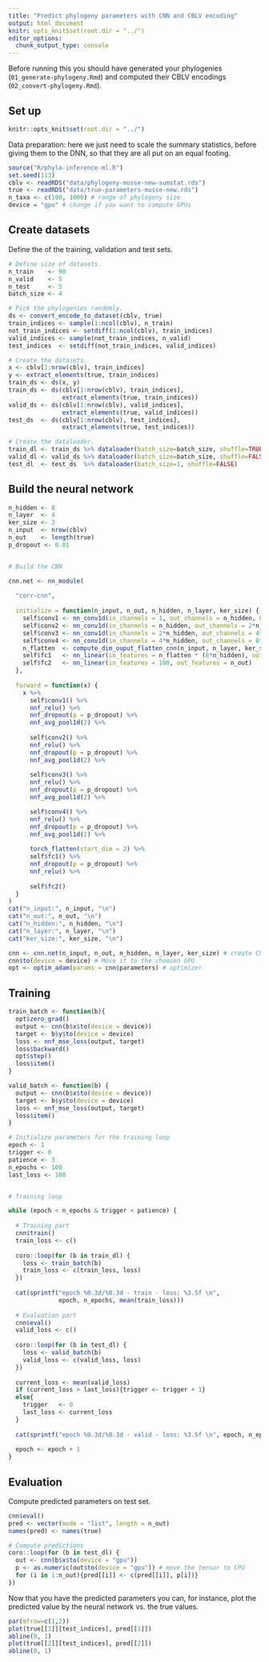 ```yaml
---
title: "Predict phylogeny parameters with CNN and CBLV encoding"
output: html_document
knitr: opts_knit$set(root.dir = "../")
editor_options: 
  chunk_output_type: console
---
```


Before running this you should have 
generated your phylogenies (`01_generate-phylogeny.Rmd`)
and computed their CBLV encodings (`02_convert-phylogeny.Rmd`).

## Set up

```r
knitr::opts_knit$set(root.dir = "../")
```

Data preparation: here we just need to scale the summary statistics,
before giving them to the DNN,
so that they are all put on an equal footing. 

```r
source("R/phylo-inference-ml.R")
set.seed(113)
cblv <- readRDS("data/phylogeny-musse-new-sumstat.rds")
true <- readRDS("data/true-parameters-musse-new.rds")
n_taxa <- c(100, 1000) # range of phylogeny size
device = "gpu" # change if you want to compute GPUs
```


## Create datasets

Define the of the training, validation and test sets. 

```r
# Define size of datasets.
n_train    <- 90
n_valid    <- 5
n_test     <- 5
batch_size <- 4

# Pick the phylogenies randomly.
ds <- convert_encode_to_dataset(cblv, true)
train_indices <- sample(1:ncol(cblv), n_train)
not_train_indices <- setdiff(1:ncol(cblv), train_indices)
valid_indices <- sample(not_train_indices, n_valid)
test_indices  <- setdiff(not_train_indices, valid_indices)

# Create the datasets.
x <- cblv[1:nrow(cblv), train_indices]
y <- extract_elements(true, train_indices)
train_ds <- ds(x, y)
train_ds <- ds(cblv[1:nrow(cblv), train_indices], 
               extract_elements(true, train_indices))
valid_ds <- ds(cblv[1:nrow(cblv), valid_indices], 
               extract_elements(true, valid_indices))
test_ds  <- ds(cblv[1:nrow(cblv), test_indices], 
               extract_elements(true, test_indices))

# Create the dataloader.
train_dl <- train_ds %>% dataloader(batch_size=batch_size, shuffle=TRUE)
valid_dl <- valid_ds %>% dataloader(batch_size=batch_size, shuffle=FALSE)
test_dl  <- test_ds  %>% dataloader(batch_size=1, shuffle=FALSE)
```

## Build the neural network 

```r
n_hidden <- 8
n_layer  <- 4
ker_size <- 3
n_input  <- nrow(cblv)
n_out    <- length(true)
p_dropout <- 0.01


# Build the CNN

cnn.net <- nn_module(
  
  "corr-cnn",
  
  initialize = function(n_input, n_out, n_hidden, n_layer, ker_size) {
    self$conv1 <- nn_conv1d(in_channels = 1, out_channels = n_hidden, kernel_size = ker_size)
    self$conv2 <- nn_conv1d(in_channels = n_hidden, out_channels = 2*n_hidden, kernel_size = ker_size)
    self$conv3 <- nn_conv1d(in_channels = 2*n_hidden, out_channels = 4*n_hidden, kernel_size = ker_size)
    self$conv4 <- nn_conv1d(in_channels = 4*n_hidden, out_channels = 8*n_hidden, kernel_size = ker_size)
    n_flatten  <- compute_dim_ouput_flatten_cnn(n_input, n_layer, ker_size)
    self$fc1   <- nn_linear(in_features = n_flatten * (8*n_hidden), out_features = 100)
    self$fc2   <- nn_linear(in_features = 100, out_features = n_out)
  },
  
  forward = function(x) {
    x %>% 
      self$conv1() %>%
      nnf_relu() %>%
      nnf_dropout(p = p_dropout) %>%
      nnf_avg_pool1d(2) %>%
      
      self$conv2() %>%
      nnf_relu() %>%
      nnf_dropout(p = p_dropout) %>%
      nnf_avg_pool1d(2) %>%
      
      self$conv3() %>%
      nnf_relu() %>%
      nnf_dropout(p = p_dropout) %>%
      nnf_avg_pool1d(2) %>%

      self$conv4() %>%
      nnf_relu() %>%
      nnf_dropout(p = p_dropout) %>%
      nnf_avg_pool1d(2) %>%
      
      torch_flatten(start_dim = 2) %>%
      self$fc1() %>%
      nnf_dropout(p = p_dropout) %>%
      nnf_relu() %>%
      
      self$fc2()
  }
)
cat("n_input:", n_input, "\n")
cat("n_out:", n_out, "\n")
cat("n_hidden:", n_hidden, "\n")
cat("n_layer:", n_layer, "\n")
cat("ker_size:", ker_size, "\n")

cnn <- cnn.net(n_input, n_out, n_hidden, n_layer, ker_size) # create CNN
cnn$to(device = device) # Move it to the choosen GPU
opt <- optim_adam(params = cnn$parameters) # optimizer 
```

## Training 

```r
train_batch <- function(b){
  opt$zero_grad()
  output <- cnn(b$x$to(device = device))
  target <- b$y$to(device = device)
  loss <- nnf_mse_loss(output, target)
  loss$backward()
  opt$step()
  loss$item()
}

valid_batch <- function(b) {
  output <- cnn(b$x$to(device = device))
  target <- b$y$to(device = device)
  loss <- nnf_mse_loss(output, target)
  loss$item()
}
```


```r
# Initialize parameters for the training loop 
epoch <- 1
trigger <- 0
patience <- 3
n_epochs <- 100
last_loss <- 100


# Training loop 

while (epoch < n_epochs & trigger < patience) {
  
  # Training part 
  cnn$train()
  train_loss <- c()
  
  coro::loop(for (b in train_dl) {
    loss <- train_batch(b)
    train_loss <- c(train_loss, loss)
  })
  
  cat(sprintf("epoch %0.3d/%0.3d - train - loss: %3.5f \n",
              epoch, n_epochs, mean(train_loss)))
  
  # Evaluation part 
  cnn$eval()
  valid_loss <- c()
  
  coro::loop(for (b in test_dl) {
    loss <- valid_batch(b)
    valid_loss <- c(valid_loss, loss)
  })
  
  current_loss <- mean(valid_loss)
  if (current_loss > last_loss){trigger <- trigger + 1}
  else{
    trigger   <- 0
    last_loss <- current_loss
  }
  
  cat(sprintf("epoch %0.3d/%0.3d - valid - loss: %3.5f \n", epoch, n_epochs, current_loss))
  
  epoch <- epoch + 1 
}
```

## Evaluation 

Compute predicted parameters on test set.

```r
cnn$eval()
pred <- vector(mode = "list", length = n_out)
names(pred) <- names(true)

# Compute predictions 
coro::loop(for (b in test_dl) {
  out <- cnn(b$x$to(device = "gpu"))
  p <- as.numeric(out$to(device = "gpu")) # move the tensor to CPU 
  for (i in 1:n_out){pred[[i]] <- c(pred[[i]], p[i])}
})
```

Now that you have the predicted parameters you can, for instance, 
plot the predicted value by the neural network vs. the true values.

```r
par(mfrow=c(1,2))
plot(true[[1]][test_indices], pred[[1]])
abline(0, 1)
plot(true[[2]][test_indices], pred[[2]])
abline(0, 1)
```